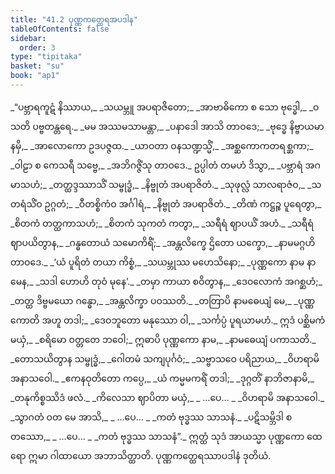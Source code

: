 ```yaml
---
title: "41.2 ပုဏ္ဏကတ္ထေရအပဒါန"
tableOfContents: false
sidebar:
  order: 3
type: "tipitaka"
basket: "su"
book: "ap1"
---
```



<DynamicBreadcrumb />

<Division number="29" book="ap1">

<Paragraph number="4877" type="verses" book="ap1">
_“ပဗ္ဘာရကူဋံ နိဿာယ,_  
_သယမ္ဘူ အပရာဇိတော;_  
_အာဗာဓိကော စ သော ဗုဒ္ဓေါ,_  
_ဝသတိ ပဗ္ဗတန္တရေ._  

</Paragraph>

</Division>
<Division number="30" book="ap1">

<Paragraph number="4878" type="verses" book="ap1">
_မမ အဿမသာမန္တာ,_  
_ပနာဒေါ အာသိ တာဝဒေ;_  
_ဗုဒ္ဓေ နိဗ္ဗာယမာနမှိ,_  
_အာလောကော ဥဒပဇ္ဇထ._  

</Paragraph>

</Division>
<Division number="31" book="ap1">

<Paragraph number="4879" type="verses" book="ap1">
_ယာဝတာ ဝနသဏ္ဍသ္မိံ,_  
_အစ္ဆကောကတရစ္ဆကာ;_  
_ဝါဠာ စ ကေသရီ သဗ္ဗေ,_  
_အဘိဂဇ္ဇိံသု တာဝဒေ._  

</Paragraph>

</Division>
<Division number="32" book="ap1">

<Paragraph number="4880" type="verses" book="ap1">
ဥပ္ပါတံ တမဟံ ဒိသွာ,_  
_ပဗ္ဘာရံ အဂမာသဟံ;_  
_တတ္ထဒ္ဒဿာသိံ သမ္ဗုဒ္ဓံ,_  
_နိဗ္ဗုတံ အပရာဇိတံ._  

</Paragraph>

</Division>
<Division number="33" book="ap1">

<Paragraph number="4881" type="verses" book="ap1">
_သုဖုလ္လံ သာလရာဇံဝ,_  
_သတရံသိံဝ ဥဂ္ဂတံ;_  
_ဝီတစ္စိကံဝ အင်္ဂါရံ,_  
_နိဗ္ဗုတံ အပရာဇိတံ._  

</Paragraph>

</Division>
<Division number="34" book="ap1">

<Paragraph number="4882" type="verses" book="ap1">
_တိဏံ ကဋ္ဌဉ္စ ပူရေတွာ,_  
_စိတကံ တတ္ထကာသဟံ;_  
_စိတကံ သုကတံ ကတွာ,_  
_သရီရံ ဈာပယိံ အဟံ._  

</Paragraph>

</Division>
<Division number="35" book="ap1">

<Paragraph number="4883" type="verses" book="ap1">
_သရီရံ ဈာပယိတွာန,_  
_ဂန္ဓတောယံ သမောကိရိံ;_  
_အန္တလိက္ခေ ဌိတော ယက္ခော,_  
_နာမမဂ္ဂဟိ တာဝဒေ._  

</Paragraph>

</Division>
<Division number="36" book="ap1">

<Paragraph number="4884" type="verses" book="ap1">
_‘ယံ ပူရိတံ တယာ ကိစ္စံ,_  
_သယမ္ဘုဿ မဟေသိနော;_  
_ပုဏ္ဏကော နာမ နာမေန,_  
_သဒါ ဟောဟိ တုဝံ မုနေ’._  

</Paragraph>

</Division>
<Division number="37" book="ap1">

<Paragraph number="4885" type="verses" book="ap1">
_တမှာ ကာယာ စဝိတွာန,_  
_ဒေဝလောကံ အဂစ္ဆဟံ;_  
_တတ္ထ ဒိဗ္ဗမယော ဂန္ဓော,_  
_အန္တလိက္ခာ ပဝဿတိ._  

</Paragraph>

</Division>
<Division number="38" book="ap1">

<Paragraph number="4886" type="verses" book="ap1">
_တတြာပိ နာမဓေယျံ မေ,_  
_ပုဏ္ဏကောတိ အဟူ တဒါ;_  
_ဒေဝဘူတော မနုဿော ဝါ,_  
_သင်္ကပ္ပံ ပူရယာမဟံ._  

</Paragraph>

</Division>
<Division number="39" book="ap1">

<Paragraph number="4887" book="ap1">
ဣဒံ ပစ္ဆိမကံ မယှံ,_  
_စရိမော ဝတ္တတေ ဘဝေါ;_  
ဣဓာပိ ပုဏ္ဏကော နာမ,_  
_နာမဓေယျံ ပကာသတိ._  

</Paragraph>

</Division>
<Division number="40" book="ap1">

<Paragraph number="4888" type="verses" book="ap1">
_တောသယိတွာန သမ္ဗုဒ္ဓံ,_  
_ဂေါတမံ သကျပုင်္ဂဝံ;_  
_သဗ္ဗာသဝေ ပရိညာယ,_  
_ဝိဟရာမိ အနာသဝေါ._  

</Paragraph>

</Division>
<Division number="41" book="ap1">

<Paragraph number="4889" type="verses" book="ap1">
_ဧကနဝုတိတော ကပ္ပေ,_  
_ယံ ကမ္မမကရိံ တဒါ;_  
_ဒုဂ္ဂတိံ နာဘိဇာနာမိ,_  
_တနုကိစ္စဿိဒံ ဖလံ._  

</Paragraph>

</Division>
<Division number="42" book="ap1">

<Paragraph number="4890" type="verses" book="ap1">
_ကိလေသာ ဈာပိတာ မယှံ,_  
_ …ပေ… _  
_ဝိဟရာမိ အနာသဝေါ._  

</Paragraph>

</Division>
<Division number="43" book="ap1">

<Paragraph number="4891" type="verses" book="ap1">
_သွာဂတံ ဝတ မေ အာသိ,_  
_ …ပေ… _  
_ကတံ ဗုဒ္ဓဿ သာသနံ._  

</Paragraph>

</Division>
<Division number="44" book="ap1">

<Paragraph number="4892" type="verses" book="ap1">
_ပဋိသမ္ဘိဒါ စတဿော,_  
_ …ပေ… _  
_ကတံ ဗုဒ္ဓဿ သာသနံ”._  

</Paragraph>

<Paragraph number="4893" book="ap1">
ဣတ္ထံ သုဒံ အာယသ္မာ ပုဏ္ဏကော ထေရော ဣမာ ဂါထာယော အဘာသိတ္ထာတိ.

</Paragraph>
</Division>

<Paragraph number="4894" type="center" book="ap1">
ပုဏ္ဏကတ္ထေရဿာပဒါနံ ဒုတိယံ.
</Paragraph>